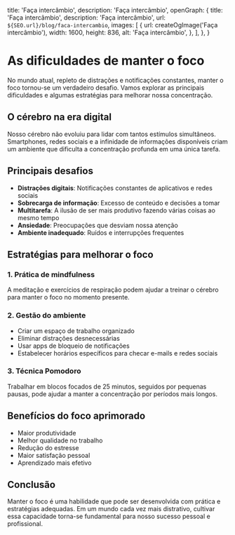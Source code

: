 
  title: 'Faça intercâmbio',
  description: 'Faça intercâmbio',
  openGraph: {
    title: 'Faça intercâmbio',
    description: 'Faça intercâmbio',
    url: `${SEO.url}/blog/faca-intercambio`,
    images: [
      {
        url: createOgImage('Faça intercâmbio'),
        width: 1600,
        height: 836,
        alt: 'Faça intercâmbio',
      },
    ],
  },
}

# As dificuldades de manter o foco

No mundo atual, repleto de distrações e notificações constantes, manter o foco tornou-se um verdadeiro desafio. Vamos explorar as principais dificuldades e algumas estratégias para melhorar nossa concentração.

## O cérebro na era digital

Nosso cérebro não evoluiu para lidar com tantos estímulos simultâneos. Smartphones, redes sociais e a infinidade de informações disponíveis criam um ambiente que dificulta a concentração profunda em uma única tarefa.

## Principais desafios

- **Distrações digitais**: Notificações constantes de aplicativos e redes sociais
- **Sobrecarga de informação**: Excesso de conteúdo e decisões a tomar
- **Multitarefa**: A ilusão de ser mais produtivo fazendo várias coisas ao mesmo tempo
- **Ansiedade**: Preocupações que desviam nossa atenção
- **Ambiente inadequado**: Ruídos e interrupções frequentes

## Estratégias para melhorar o foco

### 1. Prática de mindfulness

A meditação e exercícios de respiração podem ajudar a treinar o cérebro para manter o foco no momento presente.

### 2. Gestão do ambiente

- Criar um espaço de trabalho organizado
- Eliminar distrações desnecessárias
- Usar apps de bloqueio de notificações
- Estabelecer horários específicos para checar e-mails e redes sociais

### 3. Técnica Pomodoro

Trabalhar em blocos focados de 25 minutos, seguidos por pequenas pausas, pode ajudar a manter a concentração por períodos mais longos.

## Benefícios do foco aprimorado

- Maior produtividade
- Melhor qualidade no trabalho
- Redução do estresse
- Maior satisfação pessoal
- Aprendizado mais efetivo

## Conclusão

Manter o foco é uma habilidade que pode ser desenvolvida com prática e estratégias adequadas. Em um mundo cada vez mais distrativo, cultivar essa capacidade torna-se fundamental para nosso sucesso pessoal e profissional.
